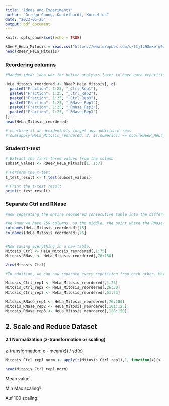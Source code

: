---
title: "Ideas and Experiments"
author: "Orrego Chong, Kantelhardt, Kornelius"
date: "2023-05-23"
output: pdf_document
---

```{r setup, include=FALSE}
knitr::opts_chunk$set(echo = TRUE)
```


```{r}
RDeeP_HeLa_Mitosis = read.csv("https://www.dropbox.com/s/ttj1z98mxefq0aj/RDeeP_HeLa_Mitosis.csv?dl=1", header=TRUE, row.names=1, sep = ";")
head(RDeeP_HeLa_Mitosis)
```

### Reordering columns

```{r}
#Random idea: idea was for better analysis later to have each repetition consecutive. This will maybe allow us to check each repetition as a whole easier. 

HeLa_Mitosis_reordered <- RDeeP_HeLa_Mitosis[, c(
  paste0("Fraction", 1:25, "_Ctrl_Rep1"),
  paste0("Fraction", 1:25, "_Ctrl_Rep2"),
  paste0("Fraction", 1:25, "_Ctrl_Rep3"),
  paste0("Fraction", 1:25, "_RNase_Rep1"),
  paste0("Fraction", 1:25, "_RNase_Rep2"),
  paste0("Fraction", 1:25, "_RNase_Rep3")
)]
head(HeLa_Mitosis_reordered)

# checking if we accidentally forget any additional rows
# sum(apply(HeLa_Mitosis_reordered, 2, is.numeric)) == ncol(RDeeP_HeLa_Mitosis)
```

### Student t-test 

```{r}
# Extract the first three values from the column
subset_values <- RDeeP_HeLa_Mitosis[1, 1:3]

# Perform the t-test
t_test_result <- t.test(subset_values)

# Print the t-test result
print(t_test_result)
```


### Separate Ctrl and RNase

```{r}
#now separating the entire reordered consecutive table into the different categories. Maybe we could also do this with our not sorted data, but this way seems easier. Having control and RNase separate facilitates the comparison. 

#We know we have 150 columns, so the middle, the point where the RNase experiments start is then exactly after the middle. We can check this by:
colnames(HeLa_Mitosis_reordered)[75]
colnames(HeLa_Mitosis_reordered)[76]


#Now saving everything in a new table:
Mitosis_Ctrl <- HeLa_Mitosis_reordered[,1:75]
Mitosis_RNase <- HeLa_Mitosis_reordered[,76:150]

View(Mitosis_Ctrl)
```

```{r}
#In addition, we can now separate every repetition from each other. Maybe this can then be used for our student t-test, instead of checking every fraction separately for each repetition, we could then maybe also compare the fractions as a whole with each other?

Mitosis_Ctrl_rep1 <- HeLa_Mitosis_reordered[,1:25]
Mitosis_Ctrl_rep2 <- HeLa_Mitosis_reordered[,26:50]
Mitosis_Ctrl_rep3 <- HeLa_Mitosis_reordered[,51:75]

Mitosis_RNase_rep1 <- HeLa_Mitosis_reordered[,76:100]
Mitosis_RNase_rep2 <- HeLa_Mitosis_reordered[,101:125]
Mitosis_RNase_rep3 <- HeLa_Mitosis_reordered[,126:150]
```


## 2. Scale and Reduce Dataset

#### 2.1 Normalization (z-transformation or scaling)

z-transformation: x - mean(x)) / sd(x)

```{r}
Mitosis_Ctrl_rep1_norm <- apply(t(Mitosis_Ctrl_rep1),1, function(x)(x - mean(x)) / sd(x))

head(Mitosis_Ctrl_rep1_norm)
```


Mean value:

Min Max scaling?

Auf 100 scaling:




